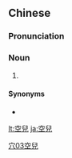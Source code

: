 {{also|空儿}}
==Chinese==
{{zh-forms|s=空儿}}

===Pronunciation===
{{zh-pron
|m=kòngr
|cat=n
}}

===Noun===
{{zh-noun}}

# {{zh-erhua form of}}

====Synonyms====
* {{zh-l|空|tr=kòng}}

[[Category:Elementary Mandarin|穴03空兒]]

[[lt:空兒]]
[[ja:空兒]]